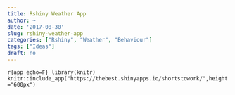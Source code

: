```yaml
---
title: Rshiny Weather App
author: ~
date: '2017-08-30'
slug: rshiny-weather-app
categories: ["Rshiny", "Weather", "Behaviour"]
tags: ["Ideas"]
draft: no
---
```


```r{app echo=F}
library(knitr)
knitr::include_app("https://thebest.shinyapps.io/shortstowork/",height ="600px")
```